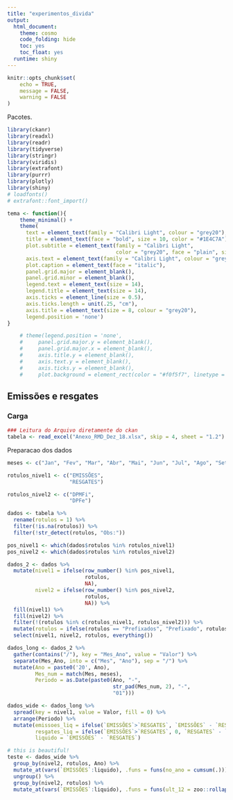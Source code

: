```yaml
---
title: "experimentos_divida"
output: 
  html_document:
    theme: cosmo
    code_folding: hide
    toc: yes
    toc_float: yes
  runtime: shiny
---
```


```r
knitr::opts_chunk$set(
	echo = TRUE,
	message = FALSE,
	warning = FALSE
)
```

Pacotes.

```r
library(ckanr)
library(readxl)
library(readr)
library(tidyverse)
library(stringr)
library(viridis)
library(extrafont)
library(purrr)
library(plotly)
library(shiny)
# loadfonts()
# extrafont::font_import()

tema <- function(){
    theme_minimal() +
    theme(
      text = element_text(family = "Calibri Light", colour = "grey20"),
      title = element_text(face = "bold", size = 10, color = "#1E4C7A"), 
      plot.subtitle = element_text(family = "Calibri Light", 
                                   color = "grey20", face = "plain", size = 10),
      axis.text = element_text(family = "Calibri Light", colour = "grey20", size = 8),
      plot.caption = element_text(face = "italic"),
      panel.grid.major = element_blank(), 
      panel.grid.minor = element_blank(),
      legend.text = element_text(size = 14),
      legend.title = element_text(size = 14),
      axis.ticks = element_line(size = 0.5),
      axis.ticks.length = unit(.25, "cm"),
      axis.title = element_text(size = 8, colour = "grey20"),
      legend.position = 'none')
}

    # theme(legend.position = 'none',
    #     panel.grid.major.y = element_blank(),
    #     panel.grid.major.x = element_blank(),
    #     axis.title.y = element_blank(),
    #     axis.text.y = element_blank(),
    #     axis.ticks.y = element_blank(),
    #     plot.background = element_rect(color = "#f0f5f7", linetype = "solid", size = 2))
```

## Emissões e resgates

### Carga

```r
### Leitura do Arquivo diretamente do ckan
tabela <- read_excel("Anexo_RMD_Dez_18.xlsx", skip = 4, sheet = "1.2")
```

Preparacao dos dados

```r

meses <- c("Jan", "Fev", "Mar", "Abr", "Mai", "Jun", "Jul", "Ago", "Set", "Out", "Nov", "Dez")

rotulos_nivel1 <- c("EMISSÕES",
                    "RESGATES")

rotulos_nivel2 <- c("DPMFi",
                    "DPFe")

dados <- tabela %>%
  rename(rotulos = 1) %>%
  filter(!is.na(rotulos)) %>%
  filter(!str_detect(rotulos, "Obs:"))

pos_nivel1 <- which(dados$rotulos %in% rotulos_nivel1)
pos_nivel2 <- which(dados$rotulos %in% rotulos_nivel2)

dados_2 <- dados %>%
  mutate(nivel1 = ifelse(row_number() %in% pos_nivel1,
                         rotulos,
                         NA),
         nivel2 = ifelse(row_number() %in% pos_nivel2,
                         rotulos,
                         NA)) %>%
  fill(nivel1) %>%
  fill(nivel2) %>%
  filter(!(rotulos %in% c(rotulos_nivel1, rotulos_nivel2))) %>%
  mutate(rotulos = ifelse(rotulos == "Prefixados", "Prefixado", rotulos)) %>%
  select(nivel1, nivel2, rotulos, everything())

dados_long <- dados_2 %>%
  gather(contains("/"), key = "Mes_Ano", value = "Valor") %>%
  separate(Mes_Ano, into = c("Mes", "Ano"), sep = "/") %>%
  mutate(Ano = paste0('20', Ano),
         Mes_num = match(Mes, meses),
         Periodo = as.Date(paste0(Ano, "-",
                                  str_pad(Mes_num, 2), "-",
                                  "01")))

dados_wide <- dados_long %>%
  spread(key = nivel1, value = Valor, fill = 0) %>%
  arrange(Periodo) %>%
  mutate(emissoes_liq = ifelse(`EMISSÕES`>`RESGATES`, `EMISSÕES` - `RESGATES`, 0),
         resgates_liq = ifelse(`EMISSÕES`>`RESGATES`, 0, `RESGATES` - `EMISSÕES`),
         liquido = `EMISSÕES` - `RESGATES`)

# this is beautiful!
teste <- dados_wide %>% 
  group_by(nivel2, rotulos, Ano) %>% 
  mutate_at(vars(`EMISSÕES`:liquido), .funs = funs(no_ano = cumsum(.))) %>%
  ungroup() %>%
  group_by(nivel2, rotulos) %>%
  mutate_at(vars(`EMISSÕES`:liquido), .funs = funs(ult_12 = zoo::rollapply(as.numeric(.), width = 12, FUN = sum, fill = NA, align = 'right')))

```
